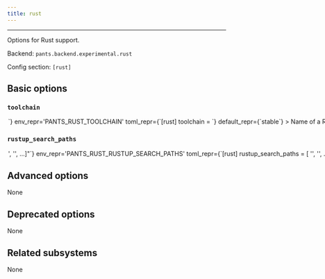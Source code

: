 ```yaml
---
title: rust
---
```



---

Options for Rust support.

Backend: <span className="color--primary">`pants.backend.experimental.rust`</span>

Config section: <span className="color--primary">`[rust]`</span>

<span className={styles.options}>

## Basic options

### `toolchain`

<Option
  cli_repr={`--rust-toolchain=<str>`}
  env_repr='PANTS_RUST_TOOLCHAIN'
  toml_repr={`[rust]
toolchain = <str>`}
  default_repr={`stable`}
>

Name of a Rust toolchain to use for all builds. The toolchain name will be provided to Rustup to find the Toolchain.

</Option>

### `rustup_search_paths`

<Option
  cli_repr={`--rust-rustup-search-paths="['<str>', '<str>', ...]"`}
  env_repr='PANTS_RUST_RUSTUP_SEARCH_PATHS'
  toml_repr={`[rust]
rustup_search_paths = [
    '<str>',
    '<str>',
    ...,
]`}
  default_repr={`[\n  "<PATH>"\n]`}
>

A list of paths to search for Rustup.

Specify absolute paths to directories with the `rustup` binary, e.g. `/usr/bin`. Earlier entries will be searched first. The special string &#x27;&#x3C;PATH&#x3E;&#x27; will expand to the contents of the PATH env var.

</Option>

## Advanced options

None

## Deprecated options

None

## Related subsystems

None

</span>
